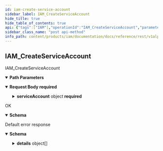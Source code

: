 ```yaml
---
id: iam-create-service-account
sidebar_label: IAM_CreateServiceAccount
hide_title: true
hide_table_of_contents: true
api: {"tags":["IAM"],"operationId":"IAM_CreateServiceAccount","parameters":[{"name":"user","in":"path","description":"The user id.","required":true,"schema":{"type":"string"}},{"name":"serviceAccount","in":"path","description":"The serviceAccount id.","required":true,"schema":{"type":"string"}}],"requestBody":{"content":{"application/json":{"schema":{"required":["serviceAccount"],"type":"object","properties":{"serviceAccount":{"required":["name"],"type":"object","properties":{"name":{"type":"string","description":"The name of the service account."},"uid":{"readOnly":true,"type":"string","description":"The unique, stable numeric ID for the service account."},"displayName":{"type":"string","description":"The display name of this service account."},"description":{"type":"string","description":"A brief description of what this service account is used for."},"oauth2ClientId":{"readOnly":true,"type":"string","description":"OAuth2 client ID to use for the authentication flow."},"oauth2ClientSecret":{"readOnly":true,"type":"string","description":"OAuth2 client secret to use for the authentication flow."}}}}}}},"required":true},"responses":{"200":{"description":"OK","content":{"application/json":{"schema":{"required":["name"],"type":"object","properties":{"name":{"type":"string","description":"The name of the service account."},"uid":{"readOnly":true,"type":"string","description":"The unique, stable numeric ID for the service account."},"displayName":{"type":"string","description":"The display name of this service account."},"description":{"type":"string","description":"A brief description of what this service account is used for."},"oauth2ClientId":{"readOnly":true,"type":"string","description":"OAuth2 client ID to use for the authentication flow."},"oauth2ClientSecret":{"readOnly":true,"type":"string","description":"OAuth2 client secret to use for the authentication flow."}}}}}},"default":{"description":"Default error response","content":{"application/json":{"schema":{"type":"object","properties":{"code":{"type":"integer","description":"The status code, which should be an enum value of [google.rpc.Code][google.rpc.Code].","format":"int32"},"message":{"type":"string","description":"A developer-facing error message, which should be in English. Any user-facing error message should be localized and sent in the [google.rpc.Status.details][google.rpc.Status.details] field, or localized by the client."},"details":{"type":"array","items":{"type":"object","properties":{"@type":{"type":"string","description":"The type of the serialized message."}},"additionalProperties":true,"description":"Contains an arbitrary serialized message along with a @type that describes the type of the serialized message."},"description":"A list of messages that carry the error details.  There is a common set of message types for APIs to use."}},"description":"The `Status` type defines a logical error model that is suitable for different programming environments, including REST APIs and RPC APIs. It is used by [gRPC](https://github.com/grpc). Each `Status` message contains three pieces of data: error code, error message, and error details. You can find out more about this error model and how to work with it in the [API Design Guide](https://cloud.google.com/apis/design/errors)."}}}}},"description":"IAM_CreateServiceAccount","method":"post","path":"/v1alpha1/users/{user}/serviceAccounts/{serviceAccount}","servers":[{"url":"https://iam.animeapis.com"}],"jsonRequestBodyExample":{"serviceAccount":{"name":"string","uid":"string","displayName":"string","description":"string","oauth2ClientId":"string","oauth2ClientSecret":"string"}},"info":{"title":"animeshon.iam.admin","version":"v1alpha1"},"postman":{"name":"IAM Create Service Account","description":{"type":"text/plain"},"url":{"path":["v1alpha1","users",":user","serviceAccounts",":serviceAccount"],"host":["{{baseUrl}}"],"query":[],"variable":[{"disabled":false,"description":{"content":"(Required) The user id.","type":"text/plain"},"type":"any","value":"","key":"user"},{"disabled":false,"description":{"content":"(Required) The serviceAccount id.","type":"text/plain"},"type":"any","value":"","key":"serviceAccount"}]},"header":[{"key":"Content-Type","value":"application/json"},{"key":"Accept","value":"application/json"}],"method":"POST","body":{"mode":"raw","raw":"\"\"","options":{"raw":{"language":"json"}}}}}
sidebar_class_name: "post api-method"
info_path: content/products/iam/documentation/docs/reference/rest/v1alpha1/animeshon-iam-admin
---
```



## IAM_CreateServiceAccount



IAM_CreateServiceAccount

<details style={{"marginBottom":"1rem"}} data-collapsed={false} open={true}><summary style={{}}><strong>Path Parameters</strong></summary><div><ul><ParamsItem className={"paramsItem"} param={{"name":"user","in":"path","description":"The user id.","required":true,"schema":{"type":"string"}}}></ParamsItem><ParamsItem className={"paramsItem"} param={{"name":"serviceAccount","in":"path","description":"The serviceAccount id.","required":true,"schema":{"type":"string"}}}></ParamsItem></ul></div></details><details style={{}} data-collapsed={false} open={true}><summary style={{"textAlign":"left"}}><strong>Request Body</strong><strong style={{"fontSize":"var(--ifm-code-font-size)","color":"var(--openapi-required)"}}> required</strong></summary><div style={{"textAlign":"left","marginLeft":"1rem"}}></div><ul style={{"marginLeft":"1rem"}}><SchemaItem collapsible={true} className={"schemaItem"}><details style={{}}><summary style={{}}><strong>serviceAccount</strong><span style={{"opacity":"0.6"}}> object</span><strong style={{"fontSize":"var(--ifm-code-font-size)","color":"var(--openapi-required)"}}> required</strong></summary><div style={{"marginLeft":"1rem"}}><ul><SchemaItem collapsible={false} name={"name"} required={true} schemaDescription={"The name of the service account."} schemaName={"string"} qualifierMessage={undefined}></SchemaItem><SchemaItem collapsible={false} name={"uid"} required={false} schemaDescription={"The unique, stable numeric ID for the service account."} schemaName={"string"} qualifierMessage={undefined}></SchemaItem><SchemaItem collapsible={false} name={"displayName"} required={false} schemaDescription={"The display name of this service account."} schemaName={"string"} qualifierMessage={undefined}></SchemaItem><SchemaItem collapsible={false} name={"description"} required={false} schemaDescription={"A brief description of what this service account is used for."} schemaName={"string"} qualifierMessage={undefined}></SchemaItem><SchemaItem collapsible={false} name={"oauth2ClientId"} required={false} schemaDescription={"OAuth2 client ID to use for the authentication flow."} schemaName={"string"} qualifierMessage={undefined}></SchemaItem><SchemaItem collapsible={false} name={"oauth2ClientSecret"} required={false} schemaDescription={"OAuth2 client secret to use for the authentication flow."} schemaName={"string"} qualifierMessage={undefined}></SchemaItem></ul></div></details></SchemaItem></ul></details><div><ApiTabs><TabItem label={"200"} value={"200"}><div>

OK

</div><div><details style={{}} data-collapsed={false} open={true}><summary style={{"textAlign":"left"}}><strong>Schema</strong></summary><div style={{"textAlign":"left","marginLeft":"1rem"}}></div><ul style={{"marginLeft":"1rem"}}><SchemaItem collapsible={false} name={"name"} required={true} schemaDescription={"The name of the service account."} schemaName={"string"} qualifierMessage={undefined}></SchemaItem><SchemaItem collapsible={false} name={"uid"} required={false} schemaDescription={"The unique, stable numeric ID for the service account."} schemaName={"string"} qualifierMessage={undefined}></SchemaItem><SchemaItem collapsible={false} name={"displayName"} required={false} schemaDescription={"The display name of this service account."} schemaName={"string"} qualifierMessage={undefined}></SchemaItem><SchemaItem collapsible={false} name={"description"} required={false} schemaDescription={"A brief description of what this service account is used for."} schemaName={"string"} qualifierMessage={undefined}></SchemaItem><SchemaItem collapsible={false} name={"oauth2ClientId"} required={false} schemaDescription={"OAuth2 client ID to use for the authentication flow."} schemaName={"string"} qualifierMessage={undefined}></SchemaItem><SchemaItem collapsible={false} name={"oauth2ClientSecret"} required={false} schemaDescription={"OAuth2 client secret to use for the authentication flow."} schemaName={"string"} qualifierMessage={undefined}></SchemaItem></ul></details></div></TabItem><TabItem label={"default"} value={"default"}><div>

Default error response

</div><div><details style={{}} data-collapsed={false} open={true}><summary style={{"textAlign":"left"}}><strong>Schema</strong></summary><div style={{"textAlign":"left","marginLeft":"1rem"}}></div><ul style={{"marginLeft":"1rem"}}><SchemaItem collapsible={false} name={"code"} required={false} schemaDescription={"The status code, which should be an enum value of [google.rpc.Code][google.rpc.Code]."} schemaName={"int32"} qualifierMessage={undefined}></SchemaItem><SchemaItem collapsible={false} name={"message"} required={false} schemaDescription={"A developer-facing error message, which should be in English. Any user-facing error message should be localized and sent in the [google.rpc.Status.details][google.rpc.Status.details] field, or localized by the client."} schemaName={"string"} qualifierMessage={undefined}></SchemaItem><SchemaItem collapsible={true} className={"schemaItem"}><details style={{}}><summary style={{}}><strong>details</strong><span style={{"opacity":"0.6"}}> object[]</span></summary><div style={{"marginLeft":"1rem"}}><div style={{"marginTop":".5rem","marginBottom":".5rem"}}>

A list of messages that carry the error details.  There is a common set of message types for APIs to use.

</div><ul><SchemaItem collapsible={false} name={"@type"} required={false} schemaDescription={"The type of the serialized message."} schemaName={"string"} qualifierMessage={undefined}></SchemaItem></ul></div></details></SchemaItem></ul></details></div></TabItem></ApiTabs></div>
      